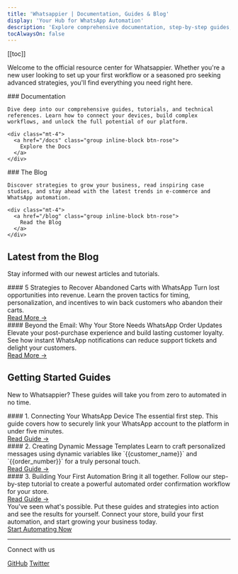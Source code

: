 ```yaml
---
title: 'Whatsappier | Documentation, Guides & Blog'
display: 'Your Hub for WhatsApp Automation'
description: 'Explore comprehensive documentation, step-by-step guides, and expert articles to master WhatsApp automation and grow your business with Whatsappier.'
tocAlwaysOn: false
---
```


[[toc]]

Welcome to the official resource center for Whatsappier. Whether you're a new user looking to set up your first workflow or a seasoned pro seeking advanced strategies, you'll find everything you need right here.

<CardGrid>
  <Card>
    ### Documentation
    
    Dive deep into our comprehensive guides, tutorials, and technical references. Learn how to connect your devices, build complex workflows, and unlock the full potential of our platform.
    
    <div class="mt-4">
      <a href="/docs" class="group inline-block btn-rose">
        Explore the Docs
      </a>
    </div>
  </Card>
  
  <Card>
    ### The Blog
    
    Discover strategies to grow your business, read inspiring case studies, and stay ahead with the latest trends in e-commerce and WhatsApp automation.
    
    <div class="mt-4">
      <a href="/blog" class="group inline-block btn-rose">
        Read the Blog
      </a>
    </div>
  </Card>
</CardGrid>

## Latest from the Blog
Stay informed with our newest articles and tutorials.

<CardGrid>
  <Card>
    #### 5 Strategies to Recover Abandoned Carts with WhatsApp
    Turn lost opportunities into revenue. Learn the proven tactics for timing, personalization, and incentives to win back customers who abandon their carts.
    <div class="mt-4">
      <a href="/blog/5-strategies-abandoned-cart-recovery">Read More →</a>
    </div>
  </Card>
  <Card>
    #### Beyond the Email: Why Your Store Needs WhatsApp Order Updates
    Elevate your post-purchase experience and build lasting customer loyalty. See how instant WhatsApp notifications can reduce support tickets and delight your customers.
    <div class="mt-4">
      <a href="/blog/beyond-the-confirmation-email">Read More →</a>
    </div>
  </Card>
</CardGrid>

## Getting Started Guides
New to Whatsappier? These guides will take you from zero to automated in no time.

<CardGrid>
  <Card>
    #### 1. Connecting Your WhatsApp Device
    The essential first step. This guide covers how to securely link your WhatsApp account to the platform in under five minutes.
    <div class="mt-4">
      <a href="/docs/1.connecting-your-device">Read Guide →</a>
    </div>
  </Card>
  <Card>
    #### 2. Creating Dynamic Message Templates
    Learn to craft personalized messages using dynamic variables like `{{customer_name}}` and `{{order_number}}` for a truly personal touch.
    <div class="mt-4">
      <a href="/docs/2.creating-message-templates">Read Guide →</a>
    </div>
  </Card>
  <Card>
    #### 3. Building Your First Automation
    Bring it all together. Follow our step-by-step tutorial to create a powerful automated order confirmation workflow for your store.
    <div class="mt-4">
      <a href="/docs/3.building-your-first-automation">Read Guide →</a>
    </div>
  </Card>
</CardGrid>

<Aside type="tip" title="Ready to Transform Your Customer Communication?">
  You've seen what's possible. Put these guides and strategies into action and see the results for yourself. Connect your store, build your first automation, and start growing your business today.
  <div class="mt-4">
    <a href="https://whatsappier.salzier.com" class="group inline-block btn-rose">
      Start Automating Now
    </a>
  </div>
</Aside>

---

Connect with us

<p flex="~ gap-2 wrap" class="mt--2!">
  <a href="https://github.com/your-repo/whatsappier" target="_blank"><span op75 class="i-simple-icons-github" /> GitHub</a>
  <a href="https://twitter.com/your-handle" target="_blank"><span op75 class="i-ri-twitter-x-fill" /> Twitter</a>
</p>
